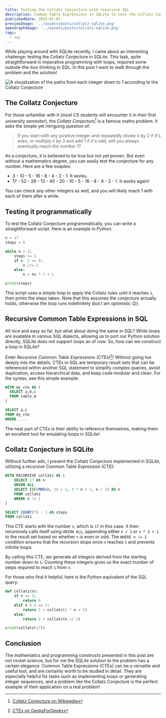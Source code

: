 ```yaml
---
title: Testing the Collatz Conjecture with recursive SQL
description: Common Table Expressions in SQLite to test the Collatz Conjecture
publishedDate: 2025-07-07
previewImage: '../assets/posts/collatz-sqlite.png'
openGraphImage: '../assets/posts/collatz-sqlite.png'
tags:
  - sql
---
```


While playing around with SQLite recently, I came about an interesting challenge: testing the Collatz Conjecture in SQLite. This task, quite straightforward in imperative programming with loops, required some outside-the-box thinking in SQL. In this post I want to walk through the problem and the solution!


<Image src={PreviewImage} class="sm:w-2/3 w-4/5 my-0 mx-auto" data-img-embed alt="A visualization of the paths from each integer down to 1 according to the Collatz Conjecture" loading="eager"/>

## The Collatz Conjecture

For those unfamiliar with it (most CS students will encounter it in their first university semester), the *Collatz Conjecture*[^collatz-conjecture] is a famous maths problem. It asks the simple yet intriguing question of:

> If you start with any positive integer and repeatedly divide it by 2 if it's even, or multiply it by 3 and add 1 if it's odd, will you always eventually reach the number 1?

As a *conjecture*, it is believed to be true but not yet proven. But even without a mathematics degree, you can easily test the conjecture for any number. Here are a few exaples:

- 3 - 10 - 5 - 16 - 8 - 4 - 2 - 1. It works.
- 17 - 52 - 26 - 13 - 40 - 20 - 10 - 5 - 16 - 8 - 4 - 2 - 1. It works again!

You can check any other integers as well, and you will likely reach 1 with each of them after a while.

## Testing it programmatically

To test the Collatz Conjecture programmatically, you can write a straightforward script. Here is an example in Python:

```python collatz.py
n = 17
steps = 0

while n > 1:
    steps += 1
    if n  2 == 0:
        n //= 2
    else:
        n = ns * 3 + 1

print(steps) 
```

This script uses a simple loop to apply the Collatz rules until it reaches `1`, then prints the steps taken. Note that this assumes the conjecture actually holds, otherwise the loop runs indefinitely (but I am optimistic 😉).

## Recursive Common Table Expressions in SQL

All nice and easy so far, but what about doing the same in SQL? While loops are available in various SQL dialects, allowing us to port our Python solution directly, SQLite does not support loops as of now. So, how can we construct a loop in SQLite?

*Enter Recursive Common Table Expressions (CTEs)*[^ctes]! Without going too deeply into the details, CTEs in SQL are temporary result sets that can be referenced within another SQL statement to simplify complex queries, avoid duplication, access hierarchical data, and keep code modular and clean. For the syntax, see this simple example:

```sql my_cte.sql
WITH my_cte AS (
  SELECT a,b,c
  FROM table_A
)

SELECT a,c
FROM my_cte
WHERE ....
```

The neat part of CTEs is their ability to reference themselves, making them an excellent tool for emulating loops in SQLite!

## Collatz Conjecture in SQLite

Without further ado, I present the Collatz Conjecture implemented in SQLite, utilizing a recursive Common Table Expression (CTE):

```sql collatz.sql
WITH RECURSIVE collatz AS (
	SELECT 17 AS n
	UNION ALL
	SELECT IIF(MOD(n, 2) = 1, 3 * n + 1, n / 2) AS n
	FROM collatz
	WHERE n != 1
)

SELECT COUNT(*) - 1 AS steps
FROM collatz
```

This CTE starts with the number `n`, which is `17` in this case. It then recursively calls itself using `UNION ALL`, appending either `n / 2` or `n * 3 + 1` to the result set based on whether `n` is even or odd. The `WHERE n != 1` condition ensures that the recursion stops once `n` reaches `1` and prevents infinite loops.

By calling this CTE, we generate all integers derived from the starting number down to `1`. Counting these integers gives us the exact number of steps required to reach `1` from `n`.

For those who find it helpful, here is the Python equivalent of the SQL query:

```python collatz-recursive.py
def collatz(n):
    if n == 1:
        return 0
    elif n % 2 == 1:
        return 1 + collatz(3 * n + 1)
    else:
        return 1 + collatz(n // 2)

print(collatz(17))
```

## Conclusion

The mathematics and programming constructs presented in this post are not rocket science, but for me the SQLite solution to the problem has a certain elegance. Common Table Expressions (CTEs) can be a versatile and useful tool, and are certainly worth to be studied in detail. They are especially helpful for tasks such as implementing loops or generating integer sequences, and a problem like the Collatz Conjecture is the perfect example of their application on a real problem!

[^collatz-conjecture]: [Collatz Conjecture on Wikipedia](https://en.wikipedia.org/wiki/Collatz_conjecture)
[^ctes]: [CTEs on GeeksForGeeks](https://www.geeksforgeeks.org/sql/cte-in-sql/)